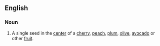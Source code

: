 ==English==

===Noun===
{{en-noun|sg=[[seed]] [[pit]]}}

# A single seed in the [[center]] of a [[cherry]], [[peach]], [[plum]], [[olive]], [[avocado]] or other [[fruit]].